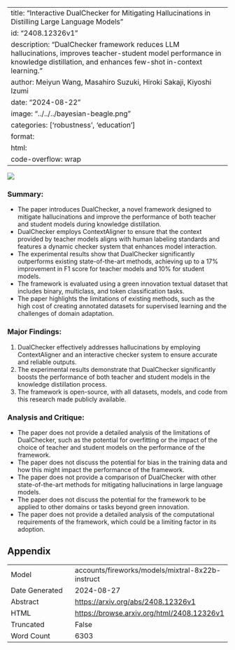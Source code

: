 
---
title: "Interactive DualChecker for Mitigating Hallucinations in Distilling Large Language Models"
id: "2408.12326v1"
description: "DualChecker framework reduces LLM hallucinations, improves teacher-student model performance in knowledge distillation, and enhances few-shot in-context learning."
author: Meiyun Wang, Masahiro Suzuki, Hiroki Sakaji, Kiyoshi Izumi
date: "2024-08-22"
image: "../../../bayesian-beagle.png"
categories: ['robustness', 'education']
format:
  html:
    code-overflow: wrap
---

![](../../../bayesian-beagle.png)

### Summary:
- The paper introduces DualChecker, a novel framework designed to mitigate hallucinations and improve the performance of both teacher and student models during knowledge distillation.
- DualChecker employs ContextAligner to ensure that the context provided by teacher models aligns with human labeling standards and features a dynamic checker system that enhances model interaction.
- The experimental results show that DualChecker significantly outperforms existing state-of-the-art methods, achieving up to a 17% improvement in F1 score for teacher models and 10% for student models.
- The framework is evaluated using a green innovation textual dataset that includes binary, multiclass, and token classification tasks.
- The paper highlights the limitations of existing methods, such as the high cost of creating annotated datasets for supervised learning and the challenges of domain adaptation.

### Major Findings:
1. DualChecker effectively addresses hallucinations by employing ContextAligner and an interactive checker system to ensure accurate and reliable outputs.
2. The experimental results demonstrate that DualChecker significantly boosts the performance of both teacher and student models in the knowledge distillation process.
3. The framework is open-source, with all datasets, models, and code from this research made publicly available.

### Analysis and Critique:
- The paper does not provide a detailed analysis of the limitations of DualChecker, such as the potential for overfitting or the impact of the choice of teacher and student models on the performance of the framework.
- The paper does not discuss the potential for bias in the training data and how this might impact the performance of the framework.
- The paper does not provide a comparison of DualChecker with other state-of-the-art methods for mitigating hallucinations in large language models.
- The paper does not discuss the potential for the framework to be applied to other domains or tasks beyond green innovation.
- The paper does not provide a detailed analysis of the computational requirements of the framework, which could be a limiting factor in its adoption.

## Appendix

|          |          |
|----------|----------|
| Model     | accounts/fireworks/models/mixtral-8x22b-instruct       |
| Date Generated     | 2024-08-27       |
| Abstract | [https://arxiv.org/abs/2408.12326v1](https://arxiv.org/abs/2408.12326v1)        |
| HTML     | [https://browse.arxiv.org/html/2408.12326v1](https://browse.arxiv.org/html/2408.12326v1)       |
| Truncated       | False       |
| Word Count       | 6303       |